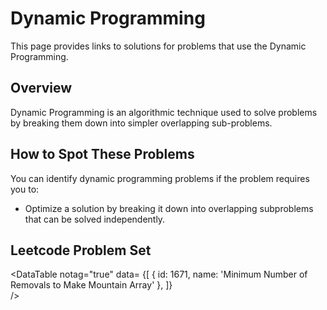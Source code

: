 

# Dynamic Programming

This page provides links to solutions for problems that use the Dynamic Programming.

## Overview

Dynamic Programming is an algorithmic technique used to solve problems by breaking them down into simpler overlapping sub-problems.

## How to Spot These Problems

You can identify dynamic programming problems if the problem requires you to:

- Optimize a solution by breaking it down into overlapping subproblems that can be solved independently.

## Leetcode Problem Set

<DataTable notag="true" data=
{[
	{ id: 1671, name: 'Minimum Number of Removals to Make Mountain Array' },
]}  
/>